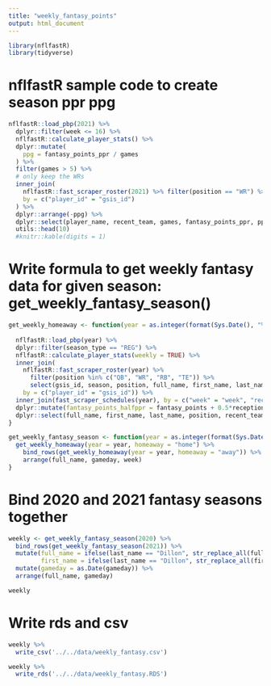 ```yaml
---
title: "weekly_fantasy_points"
output: html_document
---
```


```r
library(nflfastR)
library(tidyverse)
```

# nflfastR sample code to create season ppr ppg

```r
nflfastR::load_pbp(2021) %>%
  dplyr::filter(week <= 16) %>%
  nflfastR::calculate_player_stats() %>%
  dplyr::mutate(
    ppg = fantasy_points_ppr / games
  ) %>%
  filter(games > 5) %>%
  # only keep the WRs
  inner_join(
    nflfastR::fast_scraper_roster(2021) %>% filter(position == "WR") %>% select(gsis_id),
    by = c("player_id" = "gsis_id")
  ) %>%
  dplyr::arrange(-ppg) %>%
  dplyr::select(player_name, recent_team, games, fantasy_points_ppr, ppg) %>%
  utils::head(10)
  #knitr::kable(digits = 1)
```

# Write formula to get weekly fantasy data for given season: get_weekly_fantasy_season()

```r
get_weekly_homeaway <- function(year = as.integer(format(Sys.Date(), "%Y")), homeaway = "home"){
  
  nflfastR::load_pbp(year) %>%
  dplyr::filter(season_type == "REG") %>%
  nflfastR::calculate_player_stats(weekly = TRUE) %>%
  inner_join(
    nflfastR::fast_scraper_roster(year) %>% 
      filter(position %in% c("QB", "WR", "RB", "TE")) %>% 
      select(gsis_id, season, position, full_name, first_name, last_name, headshot_url),
    by = c("player_id" = "gsis_id")) %>% 
  inner_join(fast_scraper_schedules(year), by = c("week" = "week", "recent_team" = sprintf("%s_team", homeaway))) %>% 
  dplyr::mutate(fantasy_points_halfppr = fantasy_points + 0.5*receptions) %>%
  dplyr::select(full_name, first_name, last_name, position, recent_team, season, week, gameday, fantasy_points, fantasy_points_halfppr, fantasy_points_ppr, headshot_url)
}

get_weekly_fantasy_season <- function(year = as.integer(format(Sys.Date(), "%Y"))){
  get_weekly_homeaway(year = year, homeaway = "home") %>%
    bind_rows(get_weekly_homeaway(year = year, homeaway = "away")) %>%
    arrange(full_name, gameday, week)
}
```

# Bind 2020 and 2021 fantasy seasons together

```r
weekly <- get_weekly_fantasy_season(2020) %>% 
  bind_rows(get_weekly_fantasy_season(2021)) %>%
  mutate(full_name = ifelse(last_name == "Dillon", str_replace_all(full_name, "\\.", ""), full_name),
         first_name = ifelse(last_name == "Dillon", str_replace_all(first_name, "\\.", ""), first_name)) %>%
  mutate(gameday = as.Date(gameday)) %>%
  arrange(full_name, gameday)

weekly
```

# Write rds and csv

```r
weekly %>% 
  write_csv('../../data/weekly_fantasy.csv')

weekly %>% 
  write_rds('../../data/weekly_fantasy.RDS')
```


